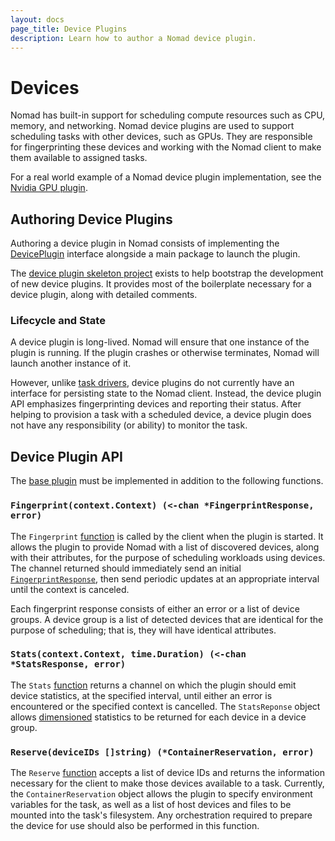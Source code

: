 ```yaml
---
layout: docs
page_title: Device Plugins
description: Learn how to author a Nomad device plugin.
---
```


# Devices

Nomad has built-in support for scheduling compute resources such as CPU, memory,
and networking. Nomad device plugins are used to support scheduling tasks with
other devices, such as GPUs. They are responsible for fingerprinting these
devices and working with the Nomad client to make them available to assigned
tasks.

For a real world example of a Nomad device plugin implementation, see the [Nvidia
GPU plugin](https://github.com/hashicorp/nomad/tree/main/devices/gpu/nvidia).

## Authoring Device Plugins

Authoring a device plugin in Nomad consists of implementing the
[DevicePlugin][deviceplugin] interface alongside
a main package to launch the plugin.

The [device plugin skeleton project][skeletonproject] exists to help bootstrap
the development of new device plugins. It provides most of the boilerplate
necessary for a device plugin, along with detailed comments.

### Lifecycle and State

A device plugin is long-lived. Nomad will ensure that one instance of the plugin is
running. If the plugin crashes or otherwise terminates, Nomad will launch another
instance of it.

However, unlike [task drivers](/docs/internals/plugins/task-drivers), device plugins do not currently
have an interface for persisting state to the Nomad client. Instead, the device
plugin API emphasizes fingerprinting devices and reporting their status. After
helping to provision a task with a scheduled device, a device plugin does not
have any responsibility (or ability) to monitor the task.

## Device Plugin API

The [base plugin][baseplugin] must be implemented in addition to the following
functions.

### `Fingerprint(context.Context) (<-chan *FingerprintResponse, error)`

The `Fingerprint` [function][fingerprintfn] is called by the client when the plugin is started.
It allows the plugin to provide Nomad with a list of discovered devices, along with their
attributes, for the purpose of scheduling workloads using devices.
The channel returned should immediately send an initial
[`FingerprintResponse`][fingerprintresponse], then send periodic updates at
an appropriate interval until the context is canceled.

Each fingerprint response consists of either an error or a list of device groups.
A device group is a list of detected devices that are identical for the purpose of
scheduling; that is, they will have identical attributes.

### `Stats(context.Context, time.Duration) (<-chan *StatsResponse, error)`

The `Stats` [function][statsfn] returns a channel on which the plugin should
emit device statistics, at the specified interval, until either an error is
encountered or the specified context is cancelled. The `StatsReponse` object
allows [dimensioned][dimensioned] statistics to be returned for each device in a device group.

### `Reserve(deviceIDs []string) (*ContainerReservation, error)`

The `Reserve` [function][reservefn] accepts a list of device IDs and returns the information
necessary for the client to make those devices available to a task. Currently,
the `ContainerReservation` object allows the plugin to specify environment
variables for the task, as well as a list of host devices and files to be mounted
into the task's filesystem. Any orchestration required to prepare the device for
use should also be performed in this function.

[deviceplugin]: https://github.com/hashicorp/nomad/blob/v0.9.0/plugins/device/device.go#L20-L33
[baseplugin]: /docs/internals/plugins/base
[skeletonproject]: https://github.com/hashicorp/nomad-skeleton-device-plugin
[fingerprintresponse]: https://github.com/hashicorp/nomad/blob/v0.9.0/plugins/device/device.go#L37-L43
[fingerprintfn]: https://github.com/hashicorp/nomad-skeleton-device-plugin/blob/v0.1.0/device/device.go#L159-L165
[statsfn]: https://github.com/hashicorp/nomad-skeleton-device-plugin/blob/v0.1.0/device/device.go#L169-L176
[reservefn]: https://github.com/hashicorp/nomad-skeleton-device-plugin/blob/v0.1.0/device/device.go#L189-L245
[dimensioned]: https://github.com/hashicorp/nomad/blob/v0.9.0/plugins/shared/structs/stats.go#L33-L34
